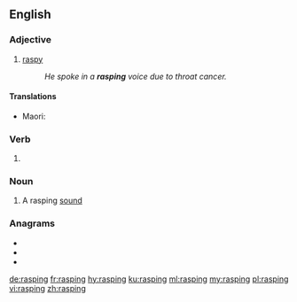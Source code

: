 ==English==

===Adjective===
{{en-adj}}

# [[raspy]]
#: ''He spoke in a '''rasping''' voice due to throat cancer.''

====Translations====
{{trans-top|raspy}}
{{trans-mid}}
* Maori: {{t|mi|māngūngungu}}
{{trans-bottom}}

===Verb===
{{head|en|present participle}}

# {{present participle of|rasp|lang=en|nocat=1}}

===Noun===
{{en-noun}}

# A rasping [[sound]]

===Anagrams===
* {{l|en|parings}}
* {{l|en|parsing}}
* {{l|en|sparing}}

[[de:rasping]]
[[fr:rasping]]
[[hy:rasping]]
[[ku:rasping]]
[[ml:rasping]]
[[my:rasping]]
[[pl:rasping]]
[[vi:rasping]]
[[zh:rasping]]